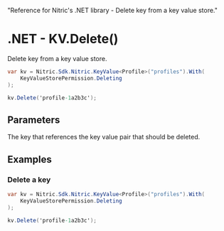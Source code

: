   "Reference for Nitric's .NET library - Delete key from a key value store."

# .NET - KV.Delete()

Delete key from a key value store.

```csharp
var kv = Nitric.Sdk.Nitric.KeyValue<Profile>("profiles").With(
    KeyValueStorePermission.Deleting
);

kv.Delete('profile-1a2b3c');
```

## Parameters

<Properties>
  <Property name="key" required type="string">
    The key that references the key value pair that should be deleted.
  </Property>
</Properties>

## Examples

### Delete a key

```csharp
var kv = Nitric.Sdk.Nitric.KeyValue<Profile>("profiles").With(
    KeyValueStorePermission.Deleting
);

kv.Delete('profile-1a2b3c');
```
